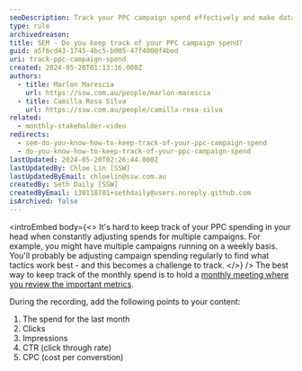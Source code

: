 ```yaml
---
seoDescription: Track your PPC campaign spend effectively and make data-driven decisions with regular reporting on monthly spend, clicks, impressions, CTR, and CPC.
type: rule
archivedreason:
title: SEM - Do you keep track of your PPC campaign spend?
guid: a5f6cd43-1745-4bc5-b005-47f4000f4bed
uri: track-ppc-campaign-spend
created: 2024-05-20T01:13:16.000Z
authors:
  - title: Marlon Marescia
    url: https://ssw.com.au/people/marlon-marescia
  - title: Camilla Rosa Silva
    url: https://ssw.com.au/people/camilla-rosa-silva
related:
  - monthly-stakeholder-video
redirects:
  - sem-do-you-know-how-to-keep-track-of-your-ppc-campaign-spend
  - do-you-know-how-to-keep-track-of-your-ppc-campaign-spend
lastUpdated: 2024-05-20T02:26:44.000Z
lastUpdatedBy: Chloe Lin [SSW]
lastUpdatedByEmail: chloelin@ssw.com.au
createdBy: Seth Daily [SSW]
createdByEmail: 130118701+sethdaily@users.noreply.github.com
isArchived: false
---
```


<introEmbed
  body={<>
It's hard to keep track of your PPC spending in your head when constantly adjusting spends for multiple campaigns. For example, you might have multiple campaigns running on a weekly basis. You'll probably be adjusting campaign spending regularly to find what tactics work best - and this becomes a challenge to track.
  </>}
/>
The best way to keep track of the monthly spend is to hold a [monthly meeting where you review the important metrics](/monthly-stakeholder-video).

During the recording, add the following points to your content:

1. The spend for the last month
1. Clicks
1. Impressions
1. CTR (click through rate)
1. CPC (cost per converstion)
